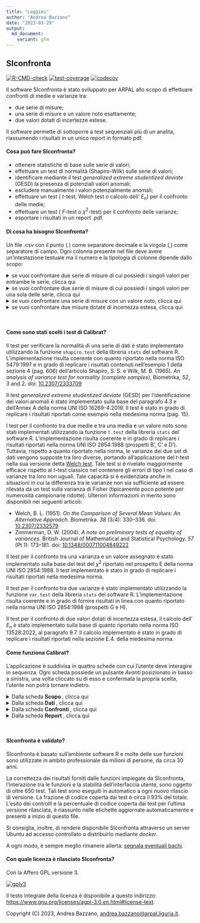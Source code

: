 ```yaml
---
title: "Leggimi"
author: "Andrea Bazzano"
date: "2023-03-29"
output:
  md_document:
    variant: gfm
---
```


## SIconfronta
<!-- badges: start -->
[![R-CMD-check](https://github.com/andreabz/SIconfronta/actions/workflows/check-standard.yaml/badge.svg)](https://github.com/andreabz/SIconfronta/actions/workflows/check-standard.yaml) [![test-coverage](https://github.com/andreabz/SIconfronta/actions/workflows/test-coverage.yaml/badge.svg)](https://github.com/andreabz/SIconfronta/actions/workflows/test-coverage.yaml)
[![codecov](https://codecov.io/gh/andreabz/SIconfronta/branch/master/graph/badge.svg?token=XLFI6Z4IBG)](https://codecov.io/gh/andreabz/SIconfronta)
<!-- badges: end -->


Il software SIconfronta è stato sviluppato per ARPAL allo scopo di effettuare confronti
di medie e varianze tra:

* due serie di misure;
* una serie di misure e un valore noto esattamente;
* due valori dotati di incertezze estese.

Il software permette di sottoporre a test sequenziali più di un analita, riassumendo
i risultati in un unico report in formato pdf.


#### Cosa può fare SIconfronta?

* ottenere statistiche di base sulle serie di valori;
* effettuare un test di normalità (Shapiro-Wilk) sulle serie di valori;
* identificare mediante il test _generalized extreme studentized deviate_ (GESD) la presenza di potenziali valori anomali;
* escludere manualmente i valori potenzialmente anomali;
* effettuare un test ( $t$-test, Welch test o calcolo dell' $E_n$) per il confronto delle medie;
* effettuare un test ( $F$-test o $\chi^2$-test) per il confronto delle varianze;
* esportare i risultati in un report .pdf.


#### Di cosa ha bisogno SIconfronta?
Un file .csv con il punto (.) come separatore decimale e la virgola (,) come 
separatore di campo. 
Ogni colonna presente nel file deve avere un'intestazione testuale ma il numero
e la tipologia di colonne dipende dallo scopo:

<details>

<summary> se vuoi confrontare due serie di misure di cui possiedi i singoli valori 
per entrambe le serie, clicca qui </summary>

Ti servirà organizzare il file con:

  * una colonna testuale con i nomi degli analiti di interesse;
  * una colonna testuale con due soli valori, di modo da permettere l'identificazione 
  del gruppo di appartenenza dei singoli valori;
  * una colonna numerica con i valori delle misure.
  
Ognuna delle due serie potrà avere da un minimo di 5 a un massimo di 30 valori 
per ogni coppia formata dall'identificativo dell'analita e del gruppo

</details>

<details>

<summary> se vuoi confrontare due serie di misure di cui possiedi i singoli valori
per una sola delle serie, clicca qui </summary>

Ti servirà organizzare il file con:
  * una colonna testuale con i nomi degli analiti di interesse;
  * una colonna testuale con il nome del gruppo di appartenenza dei valori;
  * una colonna numerica con i valori delle misure.
  
Inoltre, nel corso dell'esecuzione dei test, per la serie di misure per cui non si
dispongono i singoli valori, si dovranno inserire:

  * il nome del gruppo;
  * il valore della media;
  * il valore di deviazione standard;
  * la numerosità.

La serie per cui sono disponibili le singole misure, potrà avere da un minimo di 5 a
un massimo di 30 valori per ogni coppia formata dall'identificativo dell'analita e del gruppo.

</details>

<details>

<summary> se vuoi confrontare una serie di misure con un valore noto, clicca qui </summary>

Ti servirà organizzare il file con:

  * una colonna testuale con i nomi degli analiti di interesse;
  * una colonna testuale con il nome del gruppo di appartenenza dei valori disponibili;
  * una colonna numerica con i valori delle misure.
    
Inoltre, nel corso dell'esecuzione dei test si dovranno inserire:

  * il nome da assegnare al valore noto;
  * il valore noto con cui operare il confronto.
  
La serie di misure potrà avere da un minimo di 5 a un massimo di 30 valori 
per ogni coppia formata dall'identificativo dell'analita e del gruppo.

</details>

<details>

<summary>  se vuoi confrontare due misure dotate di incertezza estesa, clicca qui </summary>

Ti servirà organizzare il file con:

  * una colonna testuale con i nomi degli analiti di interesse;
  * una colonna testuale con il nome del gruppo di appartenenza dei valori disponibili;
  * una colonna numerica con i valori delle misure;
  * una colonna numerica con i valori delle incertezze estese delle misure.
  
Può essere presente solo un valore per ogni coppia formata dall'identificativo 
dell'analita e del gruppo

</details>

<br>


#### Come sono stati scelti i test di Calibrat?

Il test per verificare la normalità di una serie di dati è stato implementato utilizzando
la funzione `shapiro.test` della libreria `stats` del software R.
L'implementazione risulta coerente con quanto riportato nella norma ISO 5479:1997 e in grado
di replicare i risultati contenuti nell'esempio 1 della sezione 4 (pag. 606) dell'articolo 
Shapiro, S. S. e Wilk, M. B. (1965).
_An analysis of variance test for normality (complete samples)_,
Biometrika, *52*, 3 and 2. doi: [10.2307/2333709](https://doi.org/10.2307/2333709)

Il test _generalized extreme studentized deviate_ (GESD) per l'identificazione dei valori anomali è
stato implementato sulla base del paragrafo 4.3 e dell'Annex A della norma UNI ISO 16269-4:2019.
Il test è stato in grado di replicare i risultati riportati come esempio nella medesima norma (pag. 15).

I test per il confronto tra due medie e tra una media e un valore noto sono stati implementati
utilizzando la funzione `t.test` della libreria `stats` del software R.
L'implementazione risulta coerente e in grado di replicare i risultati riportati nella norma
UNI ISO 2854:1988 (prospetti B', C' e D').
Tuttavia, rispetto a quanto riportato nella norma, le varianze dei due set di dati vengono supposte
tra loro diverse, portando all'applicazione del _t_-test nella sua versione detta
[Welch test](https://en.wikipedia.org/wiki/Welch%27s_t-test). Tale test si è rivelato maggiormente
efficace rispetto al _t_-test classico nel contenere gli errori di tipo I nel caso di varianze 
tra loro non uguali. Tale capacità si è evidenziata anche in situazioni in cui la differenza tra
le varianze non sia sufficiente ad essere rilevata da un test sulla varianza di Fisher 
(tipicamente poco potente per numerosità campionarie ridotte).
Ulteriori informazioni in merito sono disponibili nei seguenti articoli:

 - Welch, B. L. (1951). _On the Comparison of Several Mean Values: An Alternative Approach_. 
 Biometrika. *38* (3/4): 330–336. doi: [10.2307/2332579](https://doi.org/10.2307%2F2332579)
 - Zimmerman, D. W. (2004). _A note on preliminary tests of equality of variances_. 
 British Journal of Mathematical and Statistical Psychology. *57* (Pt 1): 173–181. 
 doi: [10.1348/000711004849222](https://doi.org/10.1348%2F000711004849222)
 
Il test per il confronto tra una varianza e un valore assegnato è stato implementato sulla base
del test del $\chi^2$ riportato nel prospetto E della norma UNI ISO 2854:1988.
Il test implementato è stato in grado di replicare i risultati riportati nella medesima norma.

Il test per il confronto tra due varianze è stato implementato utilizzando la funzione
`var.test` della libreria `stats` del software R.
L'implementazione risulta coerente e in grado di fornire risultati in linea con quanto riportato
nella norma UNI ISO 2854:1988 (prospetti G e H).

Il test per il confronto di due valori dotati di incertezza estesa, il calcolo dell' $E_n$ è
stato implementato sulla base di quanto riportato nella norma ISO 13528:2022, al paragrafo 9.7.
Il calcolo implementato è stato in grado di replicare i risultati riportati nella sezione
E.4. della medesima norma.


#### Come funziona Calibrat?
L'applicazione è suddivisa in quattro schede con cui l'utente deve interagire in sequenza.
Ogni scheda possiede un pulsante _Avanti_ posizionato in basso a sinistra, una volta cliccato
su di esso e confermata la propria scelta, l'utente non potrà tornare indietro.

<details>

<summary> Dalla scheda <b> Scopo </b>, clicca qui </summary>

  1. selezionare una delle opzioni disponibili;
  2. leggere le istruzioni nella parte a destra dello schermo;
  3. cliccare su _Avanti_ e confermare la propria scelta.
  
</details>

<details>

<summary> Dalla scheda <b> Dati </b>, clicca qui </summary>

  1. leggere le istruzioni nella parte destra dello schermo;
  2. caricare il file .csv;
  3. controllare e selezionare le variabili di interesse nei menù a tendina;
  4. cliccare su _Avanti_ e confermare la propria scelta.
  
</details>

<details>

<summary> Dalla scheda <b> Confronti </b>, clicca qui </summary>

  1. leggere le istruzioni nella parte a destra dello schermo;
  2. selezionare il parametro di interesse;
  3. digitare le unità di misura;
  4. digitare le eventuali altre informazioni richieste e, se presente, cliccare _Calcola_;
  5. specificare l'ipotesi alternativa per i test e il loro livello di confidenza;
  6. visualizzare il grafici e le statistiche di base;
  7. eventualmente rimuovere dei punti cliccando su di essi;
  8. visualizzare gli esiti dei test spostandosi tra le schede nella parte destra dello schermo;
  9. cliccare su _Salva_ per salvare il risultato;
  10. ripetere i punti dal 2. al 9. per tutti gli analiti di interesse;
  11. cliccare su _Avanti_ e confermare la propria scelta.
  
Nel caso si voglia modificare un risultato già salvato:

  1. accedere al menù a tendina in alto;
  2. selezionare il parametro di interesse;
  3. cliccare su _Cancella_;
  4. fare le modifiche volute;
  5. cliccare su _Salva_;
  6. seguire i punti 10. e 11. dell'elenco puntato precedente.
  
</details>

<details>

<summary> Dalla scheda <b> Report </b>, clicca qui </summary>

  1. completare i campi con le informazioni accessorie;
  2. selezionare le sezioni da includere nel report;
  3. cliccare su _Crea il report_;
  4. aspettare che il file .pdf compaia tra i file scaricati.
  
</details>

<br>


#### SIconfronta è validato?
SIconfronta è basato sull'ambiente software R e molte delle sue funzioni sono utilizzate
in ambito professionale da milioni di persone, da circa 30 anni.

La correttezza dei risultati forniti dalle funzioni impiegate da SIconfronta, l'interazione
tra le funzioni e la stabilità dell'interfaccia utente, sono oggetto di oltre 650 test.
Tali test sono eseguiti in automatico a ogni nuovo rilascio di versione.
La frazione di codice coperta dai test è circa il 93% del totale.
L'esito dei controlli e la percentuale di codice coperta dai test per l'ultima versione rilasciata,
è riassunto nelle etichette aggiornate automaticamente e presenti a inizio di questo file.

Si consiglia, inoltre, di rendere disponibile SIconfronta attraverso un server Ubuntu ad
accesso controllato o distribuirlo mediante _docker_. 

A ogni modo, è sempre meglio rimanere allerta: [segnala eventuali bachi](mailto:andrea.bazzano@arpal.liguria.it).


#### Con quale licenza è rilasciato SIconfronta?
Con la Affero GPL versione 3.

[![gplv3](https://www.gnu.org/graphics/agplv3-with-text-100x42.png)](https://www.gnu.org/graphics/agplv3-with-text-100x42.png)

Il testo integrale della licenza è disponibile a questo indirizzo:
[https://www.gnu.org/licenses/agpl-3.0.en.html#license-text](https://www.gnu.org/licenses/agpl-3.0.en.html#license-text).


Copyright (C) 2023, Andrea Bazzano, [andrea.bazzano@arpal.liguria.it](mailto:andrea.bazzano@arpal.liguria.it).
